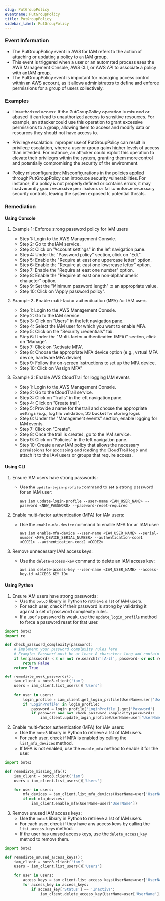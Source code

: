 ```yaml
--- 
slug: PutGroupPolicy
eventname: PutGroupPolicy
title: PutGroupPolicy
sidebar_label: PutGroupPolicy
---
```

                       
### Event Information

- The PutGroupPolicy event in AWS for IAM refers to the action of attaching or updating a policy to an IAM group.
- This event is triggered when a user or an automated process uses the AWS Management Console, AWS CLI, or AWS API to associate a policy with an IAM group.
- The PutGroupPolicy event is important for managing access control within an AWS account, as it allows administrators to define and enforce permissions for a group of users collectively.


### Examples

- Unauthorized access: If the PutGroupPolicy operation is misused or abused, it can lead to unauthorized access to sensitive resources. For example, an attacker could use this operation to grant excessive permissions to a group, allowing them to access and modify data or resources they should not have access to.

- Privilege escalation: Improper use of PutGroupPolicy can result in privilege escalation, where a user or group gains higher levels of access than intended. For instance, an attacker could exploit this operation to elevate their privileges within the system, granting them more control and potentially compromising the security of the environment.

- Policy misconfiguration: Misconfigurations in the policies applied through PutGroupPolicy can introduce security vulnerabilities. For instance, if a policy is not properly defined or contains errors, it may inadvertently grant excessive permissions or fail to enforce necessary security controls, leaving the system exposed to potential threats.

### Remediation

#### Using Console

1. Example 1: Enforce strong password policy for IAM users
   - Step 1: Login to the AWS Management Console.
   - Step 2: Go to the IAM service.
   - Step 3: Click on "Account settings" in the left navigation pane.
   - Step 4: Under the "Password policy" section, click on "Edit".
   - Step 5: Enable the "Require at least one uppercase letter" option.
   - Step 6: Enable the "Require at least one lowercase letter" option.
   - Step 7: Enable the "Require at least one number" option.
   - Step 8: Enable the "Require at least one non-alphanumeric character" option.
   - Step 9: Set the "Minimum password length" to an appropriate value.
   - Step 10: Click on "Apply password policy".

2. Example 2: Enable multi-factor authentication (MFA) for IAM users
   - Step 1: Login to the AWS Management Console.
   - Step 2: Go to the IAM service.
   - Step 3: Click on "Users" in the left navigation pane.
   - Step 4: Select the IAM user for which you want to enable MFA.
   - Step 5: Click on the "Security credentials" tab.
   - Step 6: Under the "Multi-factor authentication (MFA)" section, click on "Manage".
   - Step 7: Click on "Activate MFA".
   - Step 8: Choose the appropriate MFA device option (e.g., virtual MFA device, hardware MFA device).
   - Step 9: Follow the on-screen instructions to set up the MFA device.
   - Step 10: Click on "Assign MFA".

3. Example 3: Enable AWS CloudTrail for logging IAM events
   - Step 1: Login to the AWS Management Console.
   - Step 2: Go to the CloudTrail service.
   - Step 3: Click on "Trails" in the left navigation pane.
   - Step 4: Click on "Create trail".
   - Step 5: Provide a name for the trail and choose the appropriate settings (e.g., log file validation, S3 bucket for storing logs).
   - Step 6: Under the "Management events" section, enable logging for IAM events.
   - Step 7: Click on "Create".
   - Step 8: Once the trail is created, go to the IAM service.
   - Step 9: Click on "Policies" in the left navigation pane.
   - Step 10: Create a new IAM policy that allows the necessary permissions for accessing and reading the CloudTrail logs, and attach it to the IAM users or groups that require access.

#### Using CLI

1. Ensure IAM users have strong passwords:
   - Use the `update-login-profile` command to set a strong password for an IAM user:
     ```
     aws iam update-login-profile --user-name <IAM_USER_NAME> --password <NEW_PASSWORD> --password-reset-required
     ```

2. Enable multi-factor authentication (MFA) for IAM users:
   - Use the `enable-mfa-device` command to enable MFA for an IAM user:
     ```
     aws iam enable-mfa-device --user-name <IAM_USER_NAME> --serial-number <MFA_DEVICE_SERIAL_NUMBER> --authentication-code1 <CODE1> --authentication-code2 <CODE2>
     ```

3. Remove unnecessary IAM access keys:
   - Use the `delete-access-key` command to delete an IAM access key:
     ```
     aws iam delete-access-key --user-name <IAM_USER_NAME> --access-key-id <ACCESS_KEY_ID>
     ```

#### Using Python

1. Ensure IAM users have strong passwords:
   - Use the `boto3` library in Python to retrieve a list of IAM users.
   - For each user, check if their password is strong by validating it against a set of password complexity rules.
   - If a user's password is weak, use the `update_login_profile` method to force a password reset for that user.

```python
import boto3
import re

def check_password_complexity(password):
    # Implement your password complexity rules here
    # Example: Password must be at least 8 characters long and contain at least one uppercase letter, one lowercase letter, and one digit
    if len(password) < 8 or not re.search(r'[A-Z]', password) or not re.search(r'[a-z]', password) or not re.search(r'\d', password):
        return False
    return True

def remediate_weak_passwords():
    iam_client = boto3.client('iam')
    users = iam_client.list_users()['Users']
    
    for user in users:
        login_profile = iam_client.get_login_profile(UserName=user['UserName'])
        if 'LoginProfile' in login_profile:
            password = login_profile['LoginProfile'].get('Password')
            if password and not check_password_complexity(password):
                iam_client.update_login_profile(UserName=user['UserName'], PasswordResetRequired=True)
```

2. Enable multi-factor authentication (MFA) for IAM users:
   - Use the `boto3` library in Python to retrieve a list of IAM users.
   - For each user, check if MFA is enabled by calling the `list_mfa_devices` method.
   - If MFA is not enabled, use the `enable_mfa` method to enable it for the user.

```python
import boto3

def remediate_missing_mfa():
    iam_client = boto3.client('iam')
    users = iam_client.list_users()['Users']
    
    for user in users:
        mfa_devices = iam_client.list_mfa_devices(UserName=user['UserName'])['MFADevices']
        if not mfa_devices:
            iam_client.enable_mfa(UserName=user['UserName'])
```

3. Remove unused IAM access keys:
   - Use the `boto3` library in Python to retrieve a list of IAM users.
   - For each user, check if they have any access keys by calling the `list_access_keys` method.
   - If the user has unused access keys, use the `delete_access_key` method to remove them.

```python
import boto3

def remediate_unused_access_keys():
    iam_client = boto3.client('iam')
    users = iam_client.list_users()['Users']
    
    for user in users:
        access_keys = iam_client.list_access_keys(UserName=user['UserName'])['AccessKeyMetadata']
        for access_key in access_keys:
            if access_key['Status'] == 'Inactive':
                iam_client.delete_access_key(UserName=user['UserName'], AccessKeyId=access_key['AccessKeyId'])
```


 